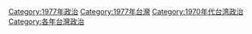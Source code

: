 [[Category:1977年政治|Category:1977年政治]]
[[Category:1977年台灣|Category:1977年台灣]]
[[Category:1970年代台湾政治|Category:1970年代台湾政治]]
[[Category:各年台灣政治|Category:各年台灣政治]]